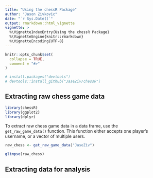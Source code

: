 ```yaml
---
title: "Using the chessR Package"
author: "Jason Zivkovic"
date: "`r Sys.Date()`"
output: rmarkdown::html_vignette
vignette: >
  %\VignetteIndexEntry{Using the chessR Package}
  %\VignetteEngine{knitr::rmarkdown}
  %\VignetteEncoding{UTF-8}
---
```


```r
knitr::opts_chunk$set(
  collapse = TRUE,
  comment = "#>"
)
```


```r
# install.packages("devtools")
# devtools::install_github("JaseZiv/chessR")
```

## Extracting raw chess game data

```r
library(chessR)
library(ggplot2)
library(dplyr)
```


To extract raw chess game data in a data frame, use the `get_raw_game_data()` function. This function either accepts one player's username, or a vector of multiple users. 


```r
raw_chess <- get_raw_game_data("JaseZiv")
```


```r
glimpse(raw_chess)
```


## Extracting data for analysis



